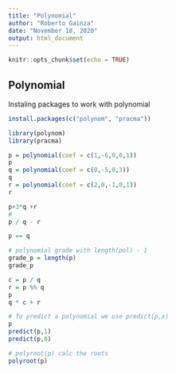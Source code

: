 ```yaml
---
title: "Polynomial"
author: "Roberto Gainza"
date: "November 18, 2020"
output: html_document
---
```


```r
knitr::opts_chunk$set(echo = TRUE)
```

## Polynomial

Instaling packages to work with polynomial

```r
install.packages(c("polynom", "pracma"))
```

```r
library(polynom)
library(pracma)
```
```r
p = polynomial(coef = c(1,-6,0,0,1))
p
q = polynomial(coef = c(0,-5,0,3))
q
r = polynomial(coef = c(2,0,-1,0,1))
r
```
```r
p+3*q +r
#
p / q - r
```

```r
p == q

# polynomial grade with length(pol) - 1
grade_p = length(p)
grade_p
```
```r
c = p / q
r = p %% q
p
q * c + r
```

```r
# To predict a polynomial we use predict(p,x)
p
predict(p,1)
predict(p,0)
```

```r
# polyroot(p) calc the roots
polyroot(p)
```

